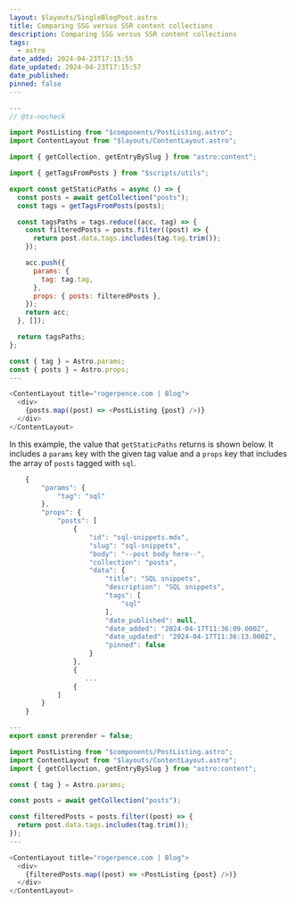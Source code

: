 ```yaml
---
layout: $layouts/SingleBlogPost.astro
title: Comparing SSG versus SSR content collections
description: Comparing SSG versus SSR content collections
tags:
  - astro
date_added: 2024-04-23T17:15:55
date_updated: 2024-04-23T17:15:57
date_published:
pinned: false
---
```


```js
---
// @ts-nocheck

import PostListing from "$components/PostListing.astro";
import ContentLayout from "$layouts/ContentLayout.astro";

import { getCollection, getEntryBySlug } from "astro:content";

import { getTagsFromPosts } from "$scripts/utils";

export const getStaticPaths = async () => {
  const posts = await getCollection("posts");
  const tags = getTagsFromPosts(posts);

  const tagsPaths = tags.reduce((acc, tag) => {
    const filteredPosts = posts.filter((post) => {
      return post.data.tags.includes(tag.tag.trim());
    });

    acc.push({
      params: {
        tag: tag.tag,
      },
      props: { posts: filteredPosts },
    });
    return acc;
  }, []);

  return tagsPaths;
};

const { tag } = Astro.params;
const { posts } = Astro.props;
---

<ContentLayout title="rogerpence.com | Blog">
  <div>
    {posts.map((post) => <PostListing {post} />)}
  </div>
</ContentLayout>
```

In this example, the value that `getStaticPaths` returns is shown below. It includes
a `params` key with the given tag value and a `props` key that includes the array
of `posts` tagged with `sql`.

```js
    {
        "params": {
            "tag": "sql"
        },
        "props": {
            "posts": [
                {
                    "id": "sql-snippets.mdx",
                    "slug": "sql-snippets",
                    "body": "--post body here--",
                    "collection": "posts",
                    "data": {
                        "title": "SQL snippets",
                        "description": "SQL snippets",
                        "tags": [
                            "sql"
                        ],
                        "date_published": null,
                        "date_added": "2024-04-17T11:36:09.000Z",
                        "date_updated": "2024-04-17T11:36:13.000Z",
                        "pinned": false
                    }
                },
                {
                   ...
                {
            ]
        }
    }
```

```js
---
export const prerender = false;

import PostListing from "$components/PostListing.astro";
import ContentLayout from "$layouts/ContentLayout.astro";
import { getCollection, getEntryBySlug } from "astro:content";

const { tag } = Astro.params;

const posts = await getCollection("posts");

const filteredPosts = posts.filter((post) => {
  return post.data.tags.includes(tag.trim());
});
---

<ContentLayout title="rogerpence.com | Blog">
  <div>
    {filteredPosts.map((post) => <PostListing {post} />)}
  </div>
</ContentLayout>
```
